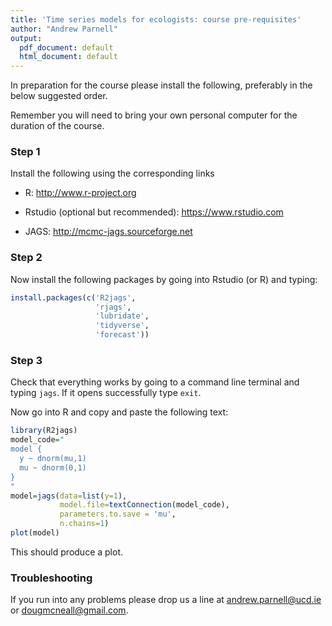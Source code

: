 ```yaml
---
title: 'Time series models for ecologists: course pre-requisites'
author: "Andrew Parnell"
output:
  pdf_document: default
  html_document: default
---
```


In preparation for the course please install the following, preferably in the below suggested order.

Remember you will need to bring your own personal computer for the duration of the course.

### Step 1

Install the following using the corresponding links

-	R: [http://www.r-project.org](http://www.r-project.org)

-	Rstudio (optional but recommended): [https://www.rstudio.com](https://www.rstudio.com)

-	JAGS: [http://mcmc-jags.sourceforge.net](http://sourceforge.net/projects/mcmc-jags/files/)

### Step 2

Now install the following packages by going into Rstudio (or R) and typing:
```r
install.packages(c('R2jags', 
                   'rjags', 
                   'lubridate', 
                   'tidyverse', 
                   'forecast'))
```

### Step 3

Check that everything works by going to a command line terminal and typing `jags`. If it opens successfully type `exit`. 

Now go into R and copy and paste the following text:
```r
library(R2jags)
model_code="
model {
  y ~ dnorm(mu,1)
  mu ~ dnorm(0,1)
}
"
model=jags(data=list(y=1),
           model.file=textConnection(model_code),
           parameters.to.save = 'mu',
           n.chains=1)
plot(model)
```
This should produce a plot.

### Troubleshooting

If you run into any problems please drop us a line at <andrew.parnell@ucd.ie> or <dougmcneall@gmail.com>.

